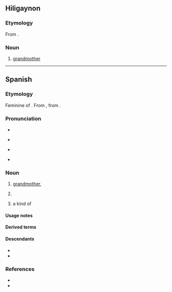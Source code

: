 ==Hiligaynon==

===Etymology===
From {{bor|hil|es|abuela}}.

===Noun===
{{hil-noun|abuéla}}

# [[grandmother]]

{{c|hil|Family}}

----

==Spanish==

===Etymology===
Feminine of {{m|es|abuelo}}. From {{inh|es|VL.|*aviōla}}, from {{inh|es|la|avia}}. {{coglist|es|*aviōla}}

===Pronunciation===
* {{es-IPA}}
* {{q|dialectal}} {{es-IPA|ahuela}}
* {{q|dialectal}} {{es-IPA|agüela}}
* {{rhymes|es|ela}}

===Noun===
{{es-noun|f|m=abuelo}}

# [[grandmother]], {{feminine noun of|es|abuelo}}
# {{lb|es|colloquial}} {{l|en|old woman}}
# {{lb|es|Mexico}} a kind of {{l|en|flying ant}} {{rfclarify|es}}

====Usage notes====
{{es-note-noun-mf|abuelo}}

====Derived terms====
{{col3|es
|{{l|es|abuelita}} {{gloss|diminutive}}
|éramos pocos y parió la abuela
|si entre burros te ves, rebuzna alguna vez
}}

====Descendants====
* {{desc|hil|abuéla|bor=1}}
* {{desc|pap|wela|bor=1}}

===References===
* {{R:DRAE}}
* {{R:Schoenhals 1988|page=211}}

{{top|es|Family members|Female|Ants}}